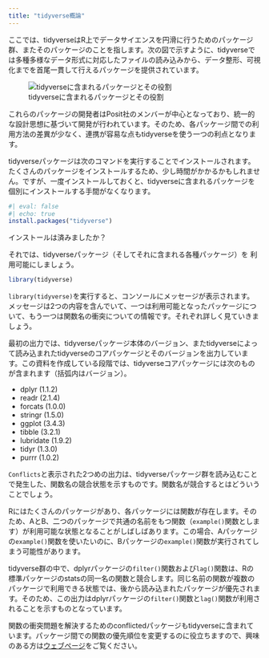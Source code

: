 ```yaml
---
title: "tidyverse概論"
---
```


ここでは、tidyverseはR上でデータサイエンスを円滑に行うためのパッケージ群、またそのパッケージのことを指します。次の図で示すように、tidyverseでは多種多様なデータ形式に対応したファイルの読み込みから、データ整形、可視化までを首尾一貫して行えるパッケージを提供されています。

![tidyverseに含まれるパッケージとその役割](/images/tidyverse_packages.png)

これらのパッケージの開発者はPosit社のメンバーが中心となっており、統一的な設計思想に基づいて開発が行われています。そのため、各パッケージ間での利用方法の差異が少なく、連携が容易な点もtidyverseを使う一つの利点となります。

tidyverseパッケージは次のコマンドを実行することでインストールされます。たくさんのパッケージをインストールするため、少し時間がかかるかもしれません。ですが、一度インストールしておくと、tidyverseに含まれるパッケージを個別にインストールする手間がなくなります。

```r
#| eval: false
#| echo: true
install.packages("tidyverse")
```

インストールは済みましたか？

それでは、tidyverseパッケージ（そしてそれに含まれる各種パッケージ）を
利用可能にしましょう。

```r
library(tidyverse)
```

`library(tidyverse)`を実行すると、コンソールにメッセージが表示されます。
メッセージは2つの内容を含んでいて、一つは利用可能となったパッケージについて、もう一つは関数名の衝突についての情報です。それぞれ詳しく見ていきましょう。

最初の出力では、tidyverseパッケージ本体のバージョン、またtidyverseによって読み込まれたtidyverseのコアパッケージとそのバージョンを出力しています。この資料を作成している段階では、tidyverseコアパッケージには次のものが含まれます（括弧内はバージョン）。

- dplyr (1.1.2)
- readr (2.1.4)
- forcats (1.0.0)
- stringr (1.5.0)
- ggplot (3.4.3)
- tibble (3.2.1)
- lubridate (1.9.2)
- tidyr (1.3.0)
- purrr (1.0.2)

`Conflicts`と表示された2つめの出力は、tidyverseパッケージ群を読み込むことで発生した、関数名の競合状態を示すものです。関数名が競合するとはどういうことでしょう。

Rにはたくさんのパッケージがあり、各パッケージには関数が存在します。そのため、AとB、二つのパッケージで共通の名前をもつ関数（`example()`関数とします）が利用可能な状態となることがしばしばあります。この場合、Aパッケージの`example()`関数を使いたいのに、Bパッケージの`example()`関数が実行されてしまう可能性があります。

tidyverse群の中で、dplyrパッケージの`filter()`関数および`lag()`関数は、Rの標準パッケージのstatsの同一名の関数と競合します。同じ名前の関数が複数のパッケージで利用できる状態では、後から読み込まれたパッケージが優先されます。そのため、この出力はdplyrパッケージの`filter()`関数と`lag()`関数が利用されることを示すものとなっています。

関数の衝突問題を解決するためのconflictedパッケージもtidyverseに含まれています。パッケージ間での関数の優先順位を変更するのに役立ちますので、興味のある方は[ウェブページ](https://conflicted.r-lib.org)をご覧ください。
